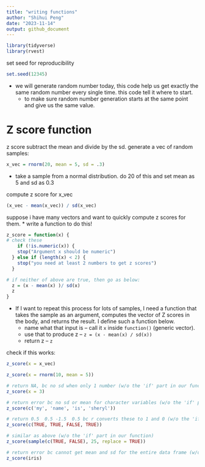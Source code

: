 ```yaml
---
title: "writing functions"
author: "Shihui Peng"
date: "2023-11-14"
output: github_document
---
```

```r
library(tidyverse)
library(rvest)
```

set seed for reproducibility
```r
set.seed(12345)
```
* we will generate random number today, this code help us get exactly the same random number every single time. this code tell it where to start.
  * to make sure random number generation starts at the same point and give us the same value.

# Z score function
z score subtract the mean and divide by the sd.
generate a vec of random samples:
```r
x_vec = rnorm(20, mean = 5, sd = .3)
```
* take a sample from a normal distribution. do 20 of this and set mean as 5 and sd as 0.3

compute z score for x_vec
```r
(x_vec - mean(x_vec)) / sd(x_vec)
```

suppose i have many vectors and want to quickly compute z scores for them.
* write a function to do this!
```r
z_score = function(x) {
# check these
    if (!is.numeric(x)) {
    stop("Argument x should be numeric")
  } else if (length(x) < 2) {
    stop("you need at least 2 numbers to get z scores")
  }

# if neither of above are true, then go as below:  
  z = (x - mean(x) )/ sd(x)
  z
}
```
* If I want to repeat this process for lots of samples, I need a function that takes the sample as an argument, computes the vector of Z scores in the body, and returns the result. I define such a function below.
  * name what that input is -- call it `x` inside `function()` (generic vector).
  * use that to produce z -- `z = (x - mean(x) / sd(x))`
  * return z -- `z`

check if this works:
```r
z_score(x = x_vec)

z_score(x = rnorm(10, mean = 5))

# return NA, bc no sd when only 1 number (w/o the 'if' part in our function)
z_score(x = 3)

# return error bc no sd or mean for character variables (w/o the 'if' part in our function)
z_score(c('my', 'name', 'is', 'sheryl'))

# return 0.5  0.5 -1.5  0.5 bc r converts these to 1 and 0 (w/o the 'if' part in our function)
z_score(c(TRUE, TRUE, FALSE, TRUE))

# similar as above (w/o the 'if' part in our function)
z_score(sample(c(TRUE, FALSE), 25, replace = TRUE))

# return error bc cannot get mean and sd for the entire data frame (w/o the 'if' part in our function)
z_score(iris)
```




